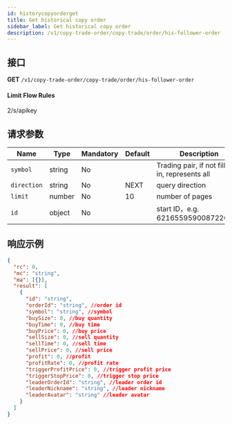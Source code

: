 ```yaml
---
id: historycopyorderget
title: Get historical copy order
sidebar_label: Get historical copy order
description: /v1/copy-trade-order/copy-trade/order/his-follower-order
---
```


## 接口

**GET** `/v1/copy-trade-order/copy-trade/order/his-follower-order`

#### **Limit Flow Rules**

2/s/apikey

## 请求参数

| Name | Type | Mandatory | Default | Description |
| --- | --- | --- | --- | --- |
| `symbol` | string | No |  | Trading pair, if not filled in, represents all |
| `direction` | string | No | NEXT | query direction |
| `limit` | number | No | 10 | number of pages |
| `id` | object | No |  | start ID，e.g. 6216559590087220004 |

## 响应示例

```json
{
  "rc": 0,
  "mc": "string",
  "ma": [{}],
  "result": [
    {
      "id": "string",
      "orderId": "string", //order id
      "symbol": "string", //symbol
      "buySize": 0, //buy quantity
      "buyTime": 0, //buy time
      "buyPrice": 0, //buy price
      "sellSize": 0, //sell quantity
      "sellTime": 0, //sell time
      "sellPrice": 0, //sell price
      "profit": 0, //profit
      "profitRate": 0, //profit rate
      "triggerProfitPrice": 0, //trigger profit price
      "triggerStopPrice": 0, //trigger stop price
      "leaderOrderId": "string", //leader order id
      "leaderNickname": "string", //leader nickname
      "leaderAvatar": "string" //leader avatar
    }
  ]
}
```
